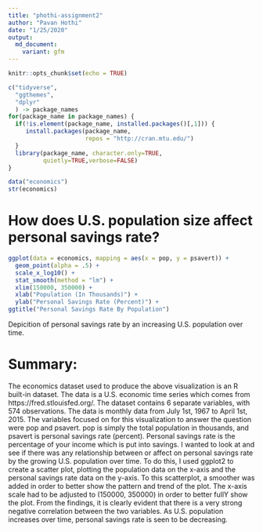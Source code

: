 ---
title: "phothi-assignment2"
author: "Pavan Hothi"
date: "1/25/2020"
output:
  md_document:
    variant: gfm
---

```{r setup, include=FALSE}
knitr::opts_chunk$set(echo = TRUE)
```


```{r}
c("tidyverse",
  "ggthemes",
  "dplyr"
  ) -> package_names  
for(package_name in package_names) {
  if(!is.element(package_name, installed.packages()[,1])) {
     install.packages(package_name,
                      repos = "http://cran.mtu.edu/")
  }
  library(package_name, character.only=TRUE,
          quietly=TRUE,verbose=FALSE)
}
```


```{r}
data("economics")
str(economics)

```

# How does U.S. population size affect personal savings rate?

```{r}

ggplot(data = economics, mapping = aes(x = pop, y = psavert)) +
  geom_point(alpha = .5) +
  scale_x_log10() +
  stat_smooth(method = "lm") +
  xlim(150000, 350000) +
  xlab("Population (In Thousands)") +
  ylab("Personal Savings Rate (Percent)") +
ggtitle("Personal Savings Rate By Population") 

```

Depicition of personal savings rate by an increasing U.S. population over time. 




# Summary:

The economics dataset used to produce the above visualization is an R built-in dataset. The data is a U.S. economic time series which comes from https://fred.stlouisfed.org/. The dataset contains 6 separate variables, with 574 observations. The data is monthly data from July 1st, 1967 to April 1st, 2015. The variables focused on for this visualization to answer the question were pop and psavert. pop is simply the total population in thousands, and psavert is personal savings rate (percent). Personal savings rate is the percentage of your income which is put into savings. I wanted to look at and see if there was any relationship between or affect on personal savings rate by the growing U.S. population over time. To do this, I used ggplot2 to create a scatter plot, plotting the population data on the x-axis and the personal savings rate data on the y-axis. To this scatterplot, a smoother was added in order to better show the pattern and trend of the plot. The x-axis scale had to be adjusted to (150000, 350000) in order to better fullY show the plot. From the findings, it is clearly evident that there is a very strong negative correlation between the two variables. As U.S. population increases over time, personal savings rate is seen to be decreasing. 
